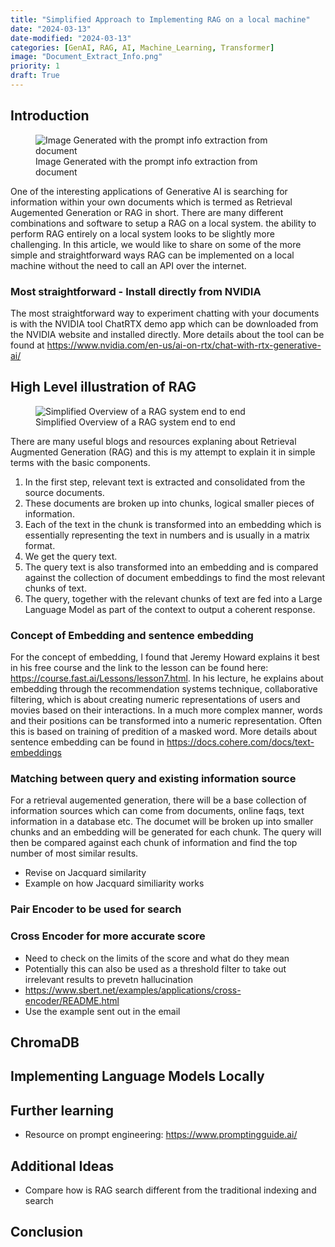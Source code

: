 ```yaml
---
title: "Simplified Approach to Implementing RAG on a local machine"
date: "2024-03-13"
date-modified: "2024-03-13"
categories: [GenAI, RAG, AI, Machine_Learning, Transformer]
image: "Document_Extract_Info.png"
priority: 1
draft: True
---
```


## Introduction

![Image Generated with the prompt info extraction from document](Document_Extract_Info.png)


One of the interesting applications of Generative AI is searching for information within your own documents which is termed as Retrieval Augemented Generation or RAG in short. There are many different combinations and software to setup a RAG on a local system.  the ability to perform RAG entirely on a local system looks to be slightly more challenging. In this article, we would like to share on some of the more simple and straightforward ways RAG can be implemented on a local machine without the need to call an API over the internet.

### Most straightforward - Install directly from NVIDIA

The most straightforward way to experiment chatting with your documents is with the NVIDIA tool ChatRTX demo app which can be downloaded from the NVIDIA website and installed directly. More details about the tool can be found at <https://www.nvidia.com/en-us/ai-on-rtx/chat-with-rtx-generative-ai/>

## High Level illustration of RAG

![Simplified Overview of a RAG system end to end](rag_simplified_overview.png)

There are many useful blogs and resources explaning about Retrieval Augmented Generation (RAG) and this is my attempt to explain it in simple terms with the basic components.

1. In the first step, relevant text is extracted and consolidated from the source documents.
2. These documents are broken up into chunks, logical smaller pieces of information.
3. Each of the text in the chunk is transformed into an embedding which is essentially representing the text in numbers and is usually in a matrix format. 
4. We get the query text.
5. The query text is also transformed into an embedding and is compared against the collection of document embeddings to find the most relevant chunks of text.
6. The query, together with the relevant chunks of text are fed into a Large Language Model as part of the context to output a coherent response.

### Concept of Embedding and sentence embedding

For the concept of embedding, I found that Jeremy Howard explains it best in his free course and the link to the lesson can be found here: <https://course.fast.ai/Lessons/lesson7.html>. In his lecture, he explains about embedding through the recommendation systems technique, collaborative filtering, which is about creating numeric representations of users and movies based on their interactions. In a much more complex manner, words and their positions can be transformed into a numeric representation. Often this is based on training of predition of a masked word. More details about sentence embedding can be found in <https://docs.cohere.com/docs/text-embeddings>

### Matching between query and existing information source

For a retrieval augemented generation, there will be a base collection of information sources which can come from documents, online faqs, text information in a database etc. The documet will be broken up into smaller chunks and an embedding will be generated for each chunk. The query will then be compared against each chunk of information and find the top number of most similar results. 



- Revise on Jacquard similarity
- Example on how Jacquard similiarity works


### Pair Encoder to be used for search

### Cross Encoder for more accurate score

- Need to check on the limits of the score and what do they mean
- Potentially this can also be used as a threshold filter to take out irrelevant results to prevetn hallucination
- <https://www.sbert.net/examples/applications/cross-encoder/README.html>
- Use the example sent out in the email

## ChromaDB

## Implementing Language Models Locally

## Further learning

- Resource on prompt engineering: <https://www.promptingguide.ai/>

## Additional Ideas

- Compare how is RAG search different from the traditional indexing and search

## Conclusion

